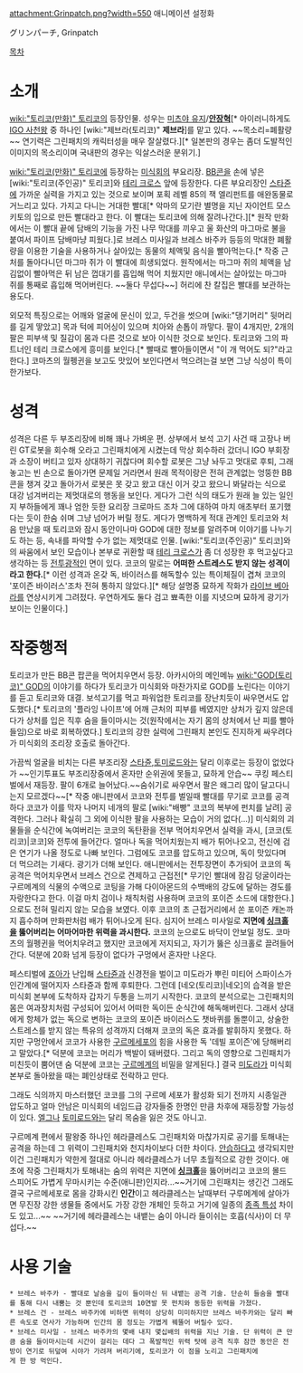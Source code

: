 attachment:Grinpatch.png?width=550
애니메이션 설정화

グリンパーチ, Grinpatch

[[목차]]

= 소개 =
[[wiki:"토리코(만화)" 토리코]]의 등장인물. 성우는 [[미츠야 유지]]/'''[[안장혁]]'''[* 아이러니하게도 [[IGO 사천왕]] 중 하나인 [wiki:"제브라(토리코)" '''제브라''']를 맡고 있다. ~~목소리=폐활량~~ 연기력은 그린패치의 캐릭터성을 매우 잘살렸다.][* 일본판의 경우는 좀더 도발적인 이미지의 목소리이며 국내판의 경우는 익살스러운 분위기.]

[[wiki:"토리코(만화)" 토리코]]에 등장하는 [[미식회]]의 부요리장. [[BB콘]]을 손에 넣은 [wiki:"토리코(주인공)" 토리코]와 [[테리 크로스]] 앞에 등장한다. 다른 부요리장인 [[스타쥰]]에 가까운 실력을 가지고 있는 것으로 보이며 포획 레벨 85의 잭 엘리펀트를 애완동물로 거느리고 있다. 가지고 다니는 거대한 빨대[* 악마의 모기란 별명을 지닌 자이언트 모스키토의 입으로 만든 빨대라고 한다. 이 빨대는 토리코에 의해 잘려나간다.][* 원작 만화에서는 이 빨대 끝에 담배의 기능을 가진 나무 막대를 끼우고 울 화산의 마그마로 불을 붙여서 파이프 담배마냥 피웠다.]로 브레스 미사일과 브레스 바주카 등등의 막대한 폐활량을 이용한 기술을 사용하거나 살아있는 동물의 체액및 음식을 빨아먹는다.[* 작중 근처를 돌아다니던 마그마 쥐가 이 빨대에 희생되었다. 원작에서는 마그마 쥐의 체액을 남김없이 빨아먹은 뒤 남은 껍대기를 흡입해 먹어 치웠지만 애니에서는 살아있는 마그마 쥐를 통째로 흡입해 먹어버린다. ~~둘다 무섭다~~] 허리에 찬 칼집은 빨대를 보관하는 용도다.

외모적 특징으로는 어깨와 얼굴에 문신이 있고, 두건을 썻으며 [wiki:"댕기머리" 뒷머리를 길게 땋았고] 목과 턱에 피어싱이 있으며 치아와 손톱이 까맣다. 팔이 4개지만, 2개의 팔은 피부색 및 질감이 몸과 다른 것으로 보아 이식한 것으로 보인다. 토리코와 그의 파트너인 테리 크로스에게 흥미를 보인다.[* 빨때로 빨아들이면서 "이 개 먹어도 되?"라고 한다.] 코마츠의 월펭귄을 보고도 맛있어 보인다면서 먹으려는걸 보면 그냥 식성이 특이한가보다.

= 성격 =
성격은 다른 두 부조리장에 비해 꽤나 가벼운 편. 상부에서 보석 고기 사건 때 고장나 버린 GT로봇을 회수해 오라고 그린패치에게 시켰는데 막상 회수하러 갔더니 IGO 부회장과 소장이 버티고 있자 상대하기 귀찮다며 회수할 로봇은 그냥 놔두고 멋대로 후퇴, 그래놓고는 빈 손으로 돌아가면 문제일 거라면서 원래 목적이랑은 전혀 관계없는 엉뚱한 BB콘을 챙겨 갖고 돌아가서 로봇은 못 갖고 왔고 대신 이거 갖고 왔으니 봐달라는 식으로 대강 넘겨버리는 제멋대로의 행동을 보인다. 게다가 그런 식의 태도가 원래 늘 있는 일인지 부하들에게 꽤나 엄한 듯한 요리장 크로마드 조차 그에 대하여 마치 애초부터 포기했다는 듯이 한숨 쉬며 그냥 넘어가 버릴 정도. 게다가 명백하게 적대 관계인 토리코와 처음 만났을 때 토리코와 잠시 동안이나마 GOD에 대한 정보를 알려주며 이야기를 나누기도 하는 등, 속내를 파악할 수가 없는 제멋대로 인물. [wiki:"토리코(주인공)" 토리코]와의 싸움에서 보인 모습이나 본부로 귀환할 때 [[테리 크로스]]가 좀 더 성장한 후 먹고싶다고 생각하는 등 [[전투광]]적인 면이 있다. 코코의 말로는 '''어떠한 스트레스도 받지 않는 성격이라고 한다.'''[* 이런 성격과 온갖 독, 바이러스를 해독할수 있는 특이체질이 겹쳐 코코의 '포이즌 바이러스'조차 전혀 통하지 않았다.][* 해당 설명중 묘하게 작화가 [[라이브 베아라]]를 연상시키게 그려젔다. 우연하게도 둘다 검고 뾰족한 이를 지녓으며 묘하게 광기가 보이는 인물이다.]

= 작중행적 =
토리코가 만든 BB콘 팝콘을 먹어치우면서 등장. 아카시아의 메인메뉴  [[wiki:"GOD(토리코)" GOD]]의 이야기를 하다가 토리코가 미식회와 마찬가지로 GOD를 노린다는 이야기를 듣고 토리코와 대결. 보석고기를 먹고 파워업한 토리코를 장난치듯이 싸우면서도 압도했다.[* 토리코의 '플라잉 나이프'에 어깨 근처의 피부를 베였지만 상처가 깊지 않은데다가 상처를 입은 직후 숨을 들이마시는 것(원작에서는 자기 몸의 상처에서 난 피를 빨아들임)으로 바로 회복하였다.] 토리코의 강한 실력에 그린패치 본인도 진지하게 싸우려다가 미식회의 조리장 호출로 돌아간다.

가끔씩 얼굴을 비치는 다른 부조리장 [[스타쥰]],[[토미로드]]와는 달리 이후로는 등장이 없었다가 ~~인기투표도 부조리장중에서 혼자만 순위권에 못들고, 묘하게 안습~~ 쿠킹 페스티벌에서 재등장. 팔이 6개로 늘어났다.~~숨쉬기로 싸우면서 팔은 왜그리 많이 달고다니는지 모르겠다~~[* 작중 애니판에서 코코와 전투를 벌일때 빨대를 무기로 코코를 공격하다 코코가 이를 막자 나머지 네개의 팔로 [wiki:"배빵" 코코의 복부에 펀치를 날려] 공격한다. 그러나 확실히 그 외에 이식한 팔을 사용하는 모습이 거의 없다(...)] 미식회의 괴물들을 순식간에 녹여버리는 코코의 독탄환을 전부 먹어치우면서 실력을 과시, [코코(토리코)|코코]와 전투에 들어간다.
얼마나 독을 먹어치웠는지 배가 튀어나오고, 전신에 검은 연기가 나올 정도로 나빠 보인다. 그럼에도 코코를 압도하고 있으며, 독이 맛있다며 더 먹으려는 기새다. 광기가 더해 보인다. 애니판에서는 전투장면이 추가되어 코코의 독 공격은 먹어치우면서 브레스 건으로 견제하고 근접전[* 무기인 빨대에 잠김 덩굴이라는 구르메계의 식물의 수액으로 코팅을 가해 다이아몬드의 수백배의 강도에 달하는 경도를 자랑한다고 한다. 이걸 마치 검이나 채칙처럼 사용하며 코코의 포이즌 소드에 대항한다.]으로도 전혀 밀리지 않는 모습을 보였다. 이후 코코의 초 근접거리에서 쏜 포이즌 캐논까지 흡수하며 만화판처럼 배가 튀어나오게 된다. 심지어 브레스 미사일로 '''지면에 [[싱크홀]]을 뚫어버리는 어마어마한 위력을 과시한다.''' 코코의 눈으로도 바닥이 안보일 정도. 코마츠의 월펭귄을 먹어치우려고 했지만 코코에게 저지되고, 자기가 뚫은 싱크홀로 끌려들어간다. 덕분에 20화 넘게 등장이 없다가 구멍에서 혼자만 나온다.

페스티벌에 [[죠아]]가 난입해 [[스타쥰]]과 신경전을 벌이고 미도라가 뿌린 미티어 스파이스가 인간계에 떨어지자 스타쥰과 함께 후퇴한다. 그런데 [네오(토리코)|네오]의 습격을 받은 미식회 본부에 도착하자 갑자기 두통을 느끼기 시작한다.
코코의 분석으로는 그린패치의 몸은 여과장치처럼 구성되어 있어서 어떠한 독이든 순식간에 해독해버린다. 그래서 상대에게 항체가 없는 독으로 변하는 코코의 포이즌 바이러스도 챗바퀴를 돌뿐이고, 상술한 스트레스를 받지 않는 특유의 성격까지 더해져 코코의 독은 효과를 발휘하지 못했다. 하지만 구멍안에서 코코가 사용한 [[미식세포|구르메세포]]의 힘을 사용한 독 '데빌 포이즌'에 당해버리고 말았다.[* 덕분에 코코는 머리가 백발이 돼버렸다. 그리고 독의 영향으로 그린패치가 미친듯이 뿜어댄 숨 덕분에 코코는 [[구르메계]]의 비밀을 알게된다.] 결국 [[미도라]]가 미식회 본부로 돌아왔을 때는 폐인상태로 전락하고 만다.

그래도 식의까지 마스터했던 코코를 그의 구르메 세포가 활성화 되기 전까지 시종일관 압도하고 얼마 안남은 미식회의 네임드급 강자들중 한명인 만큼 차후에 재등장할 가능성이 있다. [[엘그]]나 [[토미로드]]와는 달리 목숨을 잃은 것도 아니고.

구르메계 편에서 팔왕중 하나인 헤라클레스도 그린패치와 마찮가지로 공기를 토해내는 공격을 하는데 그 위력이 그린패치와 천지차이보다 더한 차이다. [[안습]]하다고 생각되지만 이건 그린패치가 약한게 절대로 아니라 헤라클레스가 너무 초월적으로 강한 것이다. 애초에 작중 그린패치가 토해내는 숨의 위력은 지면에 '''[[싱크홀]]'''을 뚫어버리고 코코의 몰드 스피어도 가볍게 무마시키는 수준(애니판)인지라...~~거기에 그린패치는 생긴건 그래도 결국 구르메세포로 몸을 강화시킨 '''인간'''이고 헤라클레스는 날때부터 구루메계에 살아가면 무진장 강한 생물들 중에서도 가장 강한 개체인 듯하고 거기에 일종의 [[종족 특성]] 차이도 있고...~~ ~~거기에 헤라클레스는 내뱉는 숨이 아니라 들이쉬는 호흡(식사)이 더 무섭다.~~
= 사용 기술 =
 * 브레스 바주카 - 빨대로 날숨을 깊이 들이마신 뒤 내뱉는 공격 기술. 단순히 들숨을 빨대를 통해 다시 내뿜는 것 뿐인데 토리코의 10연발 못 펀치와 동등한 위력을 가졌다.
 * 브레스 건 - 브레스 바주카에 비하면 위력이 상당히 미미하지만 브레스 바주카와는 달리 빠른 속도로 연사가 가능하며 인간의 몸 정도는 가볍게 꿰뚤어 버릴수 있다. 
 * 브레스 미사일 - 브레스 바주카의 몇배 내지 몇십배의 위력을 지닌 기술. 단 위력이 큰 만큼 숨을 들이마시는데 시간이 걸리는 데다 그 폭발적인 위력 탓에 공격 직후 잠깐 동안은 전방이 연기로 뒤덮여 시야가 가려져 버리기에, 토리코가 이 점을 노리고 그린패치에게 한 방 먹인다.
